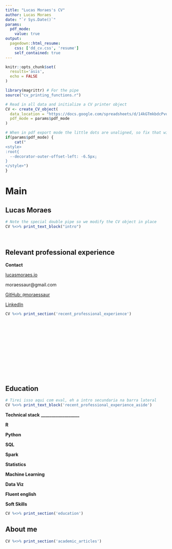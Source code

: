 ```yaml
---
title: "Lucas Moraes's CV"
author: Lucas Moraes
date: "`r Sys.Date()`"
params:
  pdf_mode:
    value: true
output:
  pagedown::html_resume:
    css: ['dd_cv.css', 'resume']
    self_contained: true
---
```


```r
knitr::opts_chunk$set(
  results='asis', 
  echo = FALSE
)

library(magrittr) # For the pipe
source("cv_printing_functions.r")

# Read in all data and initialize a CV printer object
CV <- create_CV_object(
  data_location = "https://docs.google.com/spreadsheets/d/14kGTmkbdcPvun4KlRWy9nfTsVaIdvunwqJF7rMUGYpA/edit?usp=sharing",  
  pdf_mode = params$pdf_mode
)
```


```r
# When in pdf export mode the little dots are unaligned, so fix that with some conditional CSS.
if(params$pdf_mode) {
    cat("
<style>
:root{
  --decorator-outer-offset-left: -6.5px;
}
</style>")
}
```


Main
================================================================================

Lucas Moraes {#title}
--------------------------------------------------------------------------------

<p align="justify">
```r
# Note the special double pipe so we modify the CV object in place
CV %<>% print_text_block("intro") 
```
</p>

<br>

Relevant professional experience {data-icon=suitcase}
--------------------------------------------------------------------------------

::: aside
**Contact**

<i class="fa fa-home"></i> [lucasmoraes.io](https://lucasmoraes.io)

<i class="fa fa-envelope"></i> moraessaur@gmail.com

<i class="fa fa-github"></i> [GitHub: `@`moraessaur](https://github.com/moraessaur)

<i class="fab fa-linkedin-in"></i> [LinkedIn](https://www.linkedin.com/in/lucas-moraes-78944a32/)

:::



```r
CV %<>% print_section('recent_professional_experience')
```
<br>
<br>
<br>
<br>
<br>
<br>
<br>
<br>
<br>
<br>

Education {data-icon=graduation-cap data-concise=true}
--------------------------------------------------------------------------------

::: aside
```r
# Tirei isso aqui com eval, eh a intro secundaria na barra lateral
CV %<>% print_text_block('recent_professional_experience_aside')
```


**Technical stack**
**__________________**

<i class="fab fa-r-project"></i> **R**

<i class="fab fa-python"></i> **Python**

<i class="fa fa-database"></i> **SQL**

**Spark**

<i class="fas fa-chart-bar"></i> **Statistics**

<i class="fas fa-robot"></i> **Machine Learning**

<i class="fas fa-chart-area"></i> **Data Viz**

<i class="fas fa-award"></i> **Fluent english**

<i class="fas fa-users"></i> **Soft Skills**
:::



```r
CV %<>% print_section('education')
```



About me {data-icon=book}
--------------------------------------------------------------------------------

```r
CV %<>% print_section('academic_articles')
```





